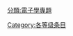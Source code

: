 {{catmore1|[[Wikipedia:电子学专题|Wikipedia:电子学专题]]}}
{{Articles by Quality|topic=电子学|project=电子学|format=TOC}}
{{emptycat}}

[[分類:電子學專題|分類:電子學專題]]
[[Category:各等级条目|Category:各等级条目]]
